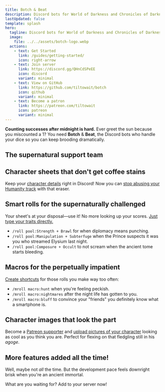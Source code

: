 ```yaml
---
title: Botch & Beat
description: Discord bots for World of Darkness and Chronicles of Darkness.
lastUpdated: false
template: splash
hero:
  tagline: Discord bots for World of Darkness and Chronicles of Darkness.
  image:
    file: ../../assets/botch-logo.webp
  actions:
    - text: Get Started
      link: /guides/getting-started/
      icon: right-arrow
    - text: Join server
      link: https://discord.gg/QHnCdSPeEE
      icon: discord
      variant: minimal
    - text: View on GitHub
      link: https://github.com/tiltowait/botch
      icon: github
      variant: minimal
    - text: Become a patron
      link: https://patreon.com/tiltowait
      icon: patreon
      variant: minimal
---
```



**Counting successes after midnight is hard.** Ever greet the sun because you miscounted a 1? You need **Botch** & **Beat**, the Discord bots who handle your dice so you can keep brooding dramatically.

## The supernatural support team

<CardGrid>
	<LinkCard
    title="Botch"
    description="Handles <em>World of Darkness</em> math better than a Malkavian seer."
    href="https://discord.com/oauth2/authorize?client_id=1295422373855498321"
  />
	<LinkCard
    title="Beat"
    description="Counts explosions, because your Mummy's never seen gunpowder."
    href="https://discord.com/oauth2/authorize?client_id=1298447204129702041"
  />
</CardGrid>

## Character sheets that don't get coffee stains

Keep your [character details](/guides/character-creation) right in Discord! Now you can [stop abusing your Humanity track](/guides/character-management) with that eraser.

## Smart rolls for the supernaturally challenged

Your sheet's at your disposal—use it! No more looking up your scores. [Just type your traits directly.](/guides/rolls)

* `/roll pool:Strength + Brawl` for when diplomacy means punching.
* `/roll pool:Manipulation + Subterfuge` when the Prince suspects it was you who streamed Elysium last night.
* `/roll pool:Composure + Occult` to not scream when the ancient tome starts bleeding.

## Macros for the perpetually impatient

[Create shortcuts](/guides/macros) for those rolls you make way too often:

* `/mroll macro:hunt` when you're feeling peckish.
* `/mroll macro:nightmares` after the night life has gotten to you.
* `/mroll macro:bluff` to convince your "friends" you definitely know what a smartphone is.

## Character images that look the part

Become a [Patreon supporter](https://patreon.com/tiltowait) and [upload pictures of your character](/guides/premium) looking as cool as you think you are. Perfect for flexing on that fledgling still in his *agoge*.

## More features added all the time!

Well, maybe not *all* the time. But the development pace feels downright brisk when you're an ancient immortal.

<LinkButton href="#the-supernatural-tech-support-team">What are you waiting for? Add to your server now!</LinkButton>
